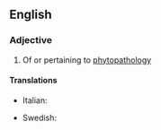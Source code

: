 ==English==

===Adjective===
{{en-adj}}

# Of or pertaining to [[phytopathology]]

====Translations====
{{trans-top|pertaining to phytopathology}}
* Italian: {{t+|it|fitopatologico}}
{{trans-mid}}
* Swedish: {{t-|sv|växtpatologisk}}
{{trans-bottom}}